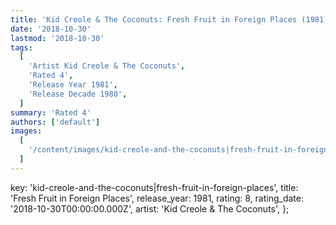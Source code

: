 ```yaml
---
title: 'Kid Creole & The Coconuts: Fresh Fruit in Foreign Places (1981)'
date: '2018-10-30'
lastmod: '2018-10-30'
tags:
  [
    'Artist Kid Creole & The Coconuts',
    'Rated 4',
    'Release Year 1981',
    'Release Decade 1980',
  ]
summary: 'Rated 4'
authors: ['default']
images:
  [
    '/content/images/kid-creole-and-the-coconuts|fresh-fruit-in-foreign-places.jpg',
  ]
---
```


  key: 'kid-creole-and-the-coconuts|fresh-fruit-in-foreign-places',
  title: 'Fresh Fruit in Foreign Places',
  release_year: 1981,
  rating: 8,
  rating_date: '2018-10-30T00:00:00.000Z',
  artist: 'Kid Creole & The Coconuts',
};

<MusicRating data={data} />
